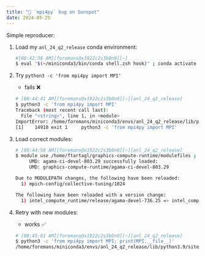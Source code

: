 ```yaml
---
title: "🐛 `mpi4py` bug on Sunspot"
date: 2024-05-25
---
```


Simple reproducer:

1. Load my `anl_24_q2_release` conda environment:

    ```bash
    #[08:42:38 AM][foremans@x1922c2s3b0n0][~]
    $ eval "$(~/miniconda3/bin/conda shell.zsh hook)" ; conda activate anl_24_q2_release
    ```

2. Try `python3 -c 'from mpi4py import MPI'`

    - fails ❌

    ```bash
    # [08:44:41 AM][foremans@x1922c2s3b0n0][~][anl_24_q2_release]
    $ python3 -c 'from mpi4py import MPI'
    Traceback (most recent call last):
      File "<string>", line 1, in <module>
    ImportError: /home/foremans/miniconda3/envs/anl_24_q2_release/lib/python3.9/site-packages/mpi4py/MPI.cpython-39-x86_64-linux-gnu.so: undefined symbol: MPI_Message_c2f
    [1]    14910 exit 1     python3 -c 'from mpi4py import MPI'
    ```

3. Load correct modules:

    ```bash
    # [08:44:58 AM][foremans@x1922c2s3b0n0][~][anl_24_q2_release]
    $ module use /home/ftartagl/graphics-compute-runtime/modulefiles ; module load graphics-compute-runtime/agama-ci-devel-803.29 spack-pe-gcc/0.6.1-23.275.2 gcc/12.2.0 ; module use /soft/preview-modulefiles/24.086.0 ; module load oneapi/release/2024.04.15.001
         UMD: agama-ci-devel-803.29 successfully loaded:
         UMD: graphics-compute-runtime/agama-ci-devel-803.29

    Due to MODULEPATH changes, the following have been reloaded:
      1) mpich-config/collective-tuning/1024

    The following have been reloaded with a version change:
      1) intel_compute_runtime/release/agama-devel-736.25 => intel_compute_runtime/release/775.20     2) mpich/icc-all-pmix-gpu/52.2 => mpich/icc-all-pmix-gpu/20231026     3) oneapi/eng-compiler/2023.12.15.002 => oneapi/release/2024.04.15.001
    ```

5. Retry with new modules:
    - works ✅

    ```bash
    # [08:45:01 AM][foremans@x1922c2s3b0n0][~][anl_24_q2_release]
    $ python3 -c 'from mpi4py import MPI; print(MPI.__file__)'
    /home/foremans/miniconda3/envs/anl_24_q2_release/lib/python3.9/site-packages/mpi4py/MPI.cpython-39-x86_64-linux-gnu.so
    ```

